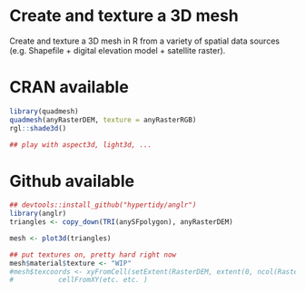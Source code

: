 # Create and texture a 3D mesh

Create and texture a 3D mesh in R from a variety of spatial data sources (e.g. Shapefile + digital elevation model + satellite raster).

# CRAN available


```r
library(quadmesh)
quadmesh(anyRasterDEM, texture = anyRasterRGB)
rgl::shade3d()

## play with aspect3d, light3d, ...

```

# Github available

```r
## devtools::install_github("hypertidy/anglr")
library(anglr)  
triangles <- copy_down(TRI(anySFpolygon), anyRasterDEM)

mesh <- plot3d(triangles)

## put textures on, pretty hard right now
mesh$material$texture <- "WIP"
#mesh$texcoords <- xyFromCell(setExtent(RasterDEM, extent(0, ncol(RasterDEM), 0, nrow(RasterDEM))), 
#           cellFromXY(etc. etc. )
```